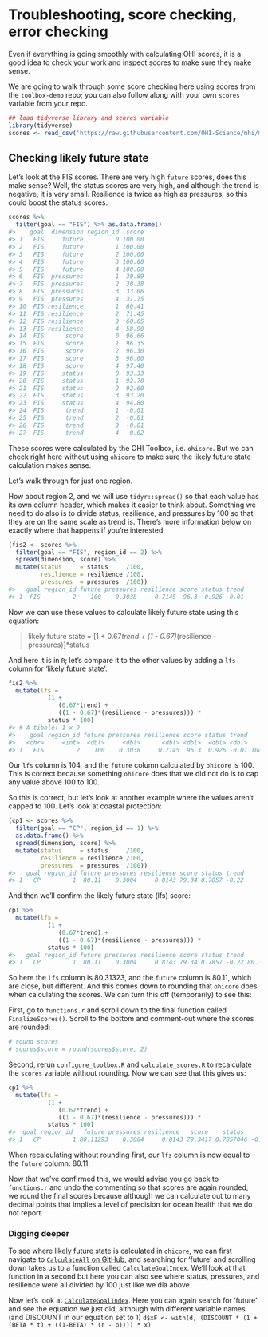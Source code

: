 # Troubleshooting, score checking, error checking {#troubleshooting} 

Even if everything is going smoothly with calculating OHI scores, it is a good idea to check your work and inspect scores to make sure they make sense.

We are going to walk through some score checking here using scores from the `toolbox-demo` repo; you can also follow along with your own `scores` variable from your repo.


``` r
## load tidyverse library and scores variable
library(tidyverse)
scores <- read_csv('https://raw.githubusercontent.com/OHI-Science/mhi/master/region2017/scores.csv')
```

## Checking likely future state

<!--- TODO: change this example to toolbox-demo not mhi --->
Let's look at the FIS scores. There are very high `future` scores, does this make sense? Well, the status scores are very high, and although the trend is negative, it is very small. Resilience is twice as high as pressures, so this could boost the status scores. 

``` r
scores %>%
  filter(goal == "FIS") %>% as.data.frame()
#>    goal  dimension region_id  score
#> 1   FIS     future         0 100.00
#> 2   FIS     future         1 100.00
#> 3   FIS     future         2 100.00
#> 4   FIS     future         3 100.00
#> 5   FIS     future         4 100.00
#> 6   FIS  pressures         1  30.89
#> 7   FIS  pressures         2  30.38
#> 8   FIS  pressures         3  33.06
#> 9   FIS  pressures         4  31.75
#> 10  FIS resilience         1  60.41
#> 11  FIS resilience         2  71.45
#> 12  FIS resilience         3  60.65
#> 13  FIS resilience         4  58.90
#> 14  FIS      score         0  96.66
#> 15  FIS      score         1  96.35
#> 16  FIS      score         2  96.30
#> 17  FIS      score         3  96.60
#> 18  FIS      score         4  97.40
#> 19  FIS     status         0  93.33
#> 20  FIS     status         1  92.70
#> 21  FIS     status         2  92.60
#> 22  FIS     status         3  93.20
#> 23  FIS     status         4  94.80
#> 24  FIS      trend         1  -0.01
#> 25  FIS      trend         2  -0.01
#> 26  FIS      trend         3  -0.01
#> 27  FIS      trend         4  -0.02
```

These scores were calculated by the OHI Toolbox, i.e. `ohicore`. But we can check right here without using `ohicore` to make sure the likely future state calculation makes sense. 

Let's walk through for just one region. 

How about region 2, and we will use `tidyr::spread()` so that each value has its own column header, which makes it easier to think about. Something we need to do also is to divide status, resilience, and pressures by 100 so that they are on the same scale as trend is. There's more information below on exactly where that happens if you're interested.

```r
(fis2 <- scores %>%
  filter(goal == "FIS", region_id == 2) %>%
  spread(dimension, score) %>%
  mutate(status     = status     /100,
         resilience = resilience /100,
         pressures  = pressures  /100))
#>   goal region_id future pressures resilience score status trend
#> 1  FIS         2    100    0.3038     0.7145  96.3  0.926 -0.01
```

Now we can use these values to calculate likely future state using this equation: 
 
> likely future state = [1 + 0.67*trend + (1 - 0.67)*(resilience - pressures)]*status

And here it is in `R`; let's compare it to the other values by adding a `lfs` column for 'likely future state':

```r
fis2 %>%
  mutate(lfs =
           (1 +
              (0.67*trend) +
              ((1 - 0.67)*(resilience - pressures))) *
           status * 100)
#> # A tibble: 1 x 9
#>    goal region_id future pressures resilience score status trend      lfs
#>   <chr>     <int>  <dbl>     <dbl>      <dbl> <dbl>  <dbl> <dbl>    <dbl>
#> 1   FIS         2    100    0.3038     0.7145  96.3  0.926 -0.01 104.5298
```

Our `lfs` column is 104, and the `future` column calculated by `ohicore` is 100. This is correct because something `ohicore` does that we did not do is to cap any value above 100 to 100. 

So this is correct, but let's look at another example where the values aren't capped to 100. Let's look at coastal protection:
```r
(cp1 <- scores %>%
  filter(goal == "CP", region_id == 1) %>%
  as.data.frame() %>%
  spread(dimension, score) %>%
  mutate(status     = status     /100,
         resilience = resilience /100,
         pressures  = pressures  /100)) 
#>   goal region_id future pressures resilience score status trend
#> 1   CP         1  80.11    0.3004     0.8143 79.34 0.7857 -0.22
```

And then we'll confirm the likely future state (lfs) score:
```r
cp1 %>%
  mutate(lfs =
           (1 +
              (0.67*trend) +
              ((1 - 0.67)*(resilience - pressures))) *
           status * 100)
#>   goal region_id future pressures resilience score status trend      lfs
#> 1   CP         1  80.11    0.3004     0.8143 79.34 0.7857 -0.22 80.31323
```
So here the `lfs` column is 80.31323, and the `future` column is 80.11, which are close, but different. And this comes down to rounding that `ohicore` does when calculating the scores. We can turn this off (temporarily) to see this:

First, go to `functions.r` and scroll down to the final function called `FinalizeScores()`. Scroll to the bottom and comment-out where the scores are rounded:

```r
# round scores
# scores$score = round(scores$score, 2)
```

Second, rerun `configure_toolbox.R` and `calculate_scores.R` to recalculate the `scores` variable without rounding. Now we can see that this gives us: 

```r
cp1 %>%
  mutate(lfs =
           (1 +
              (0.67*trend) +
              ((1 - 0.67)*(resilience - pressures))) *
           status * 100)
#>  goal region_id   future pressures resilience   score    status     trend      lfs
#> 1   CP         1 80.11293    0.3004     0.8143 79.3417 0.7857046 -0.223814 80.11293
```

When recalculating without rounding first, our `lfs` column is now equal to the `future` column: 80.11. 

Now that we've confirmed this, we would advise you go back to `functions.r` and undo the commenting so that scores are again rounded; we round the final scores because although we can calculate out to many decimal points that implies a level of precision for ocean health that we do not report.


### Digging deeper

To see where likely future state is calculated in `ohicore`, we can first navigate to [`CalculateAll` on GitHub](https://github.com/OHI-Science/ohicore/blob/master/R/CalculateAll.R), and searching for 'future' and scrolling down takes us to a function called `CalculateGoalIndex`. We'll look at that function in a second but here you can also see where status, pressures, and resilience were all divided by 100 just like we dia above.

Now let's look at [`CalculateGoalIndex`](https://github.com/OHI-Science/ohicore/blob/master/R/CalculateGoalIndex.R). Here you can again search for 'future' and see the equation we just did, although with different variable names (and DISCOUNT in our equation set to 1)  `d$xF <- with(d, (DISCOUNT * (1 + (BETA * t) + ((1-BETA) * (r - p)))) * x)`

<!---

## overall score
```r
## confirm overall score.
fis2 %>%
  mutate(score_check = (future + status)/2)
#> # A tibble: 1 x 9
#>    goal region_id future pressures resilience score status trend
#>   <chr>     <int>  <dbl>     <dbl>      <dbl> <dbl>  <dbl> <dbl>
#> 1   FIS         2    100     30.38      71.45  96.3   92.6 -0.01
#> # ... with 1 more variables: score_check <dbl>
```

## visualizations

https://github.com/OHI-Science/ohiprep/blob/master/src/R/VisGlobal.R

TODO: 
- change_plot()
- maps

- [Mel's Global Checking Data cheatsheet](https://github.com/OHI-Science/ohiprep/blob/master/Reference/CheckingData.pptx) (need to modify from global to OHI+)

--->